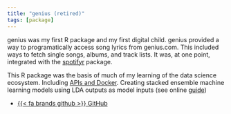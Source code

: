 ```yaml
---
title: "genius (retired)"
tags: [package]
---
```


genius was my first R package and my first digital child. genius provided a way to programatically access song lyrics from genius.com. This included ways to fetch single songs, albums, and track lists. It was, at one point, integrated with the [spotifyr](https://www.rcharlie.com/spotifyr/) package. 

This R package was the basis of much of my learning of the data science ecosystem. Including [APIs and Docker](https://github.com/JosiahParry/genius-api). Creating stacked ensemble machine learning models using LDA outputs as model inputs (see online [guide](https://mirr.netlify.app/index.html))

- [ {{< fa brands github >}} GitHub](https://github.com/josiahparry/genius)
